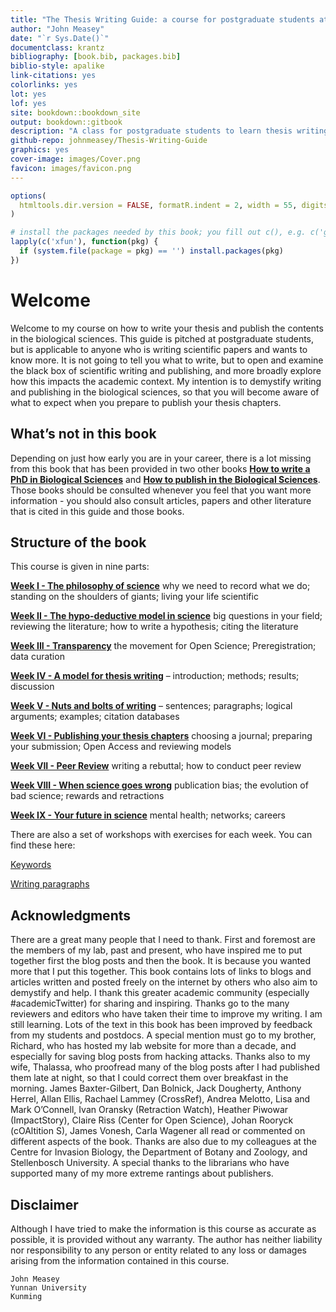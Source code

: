 ---
title: "The Thesis Writing Guide: a course for postgraduate students at Yunnan University"
author: "John Measey"
date: "`r Sys.Date()`"
documentclass: krantz
bibliography: [book.bib, packages.bib]
biblio-style: apalike
link-citations: yes
colorlinks: yes
lot: yes
lof: yes
site: bookdown::bookdown_site
output: bookdown::gitbook
description: "A class for postgraduate students to learn thesis writing at Yunnan University. This course has 18 hours and requires two classes per week for nine weeks. It will be taught on Tuesday first (8:30-9:15am) and second period (9:25-10:10am). The content of this course is taken from two published books: How to write a PhD in the Biological Sciences, and How to Publish in the Biological Sciences. You can find both books free to read online and these will serve as the course text books."
github-repo: johnmeasey/Thesis-Writing-Guide
graphics: yes
cover-image: images/Cover.png
favicon: images/favicon.png
---

```{r setup, include=FALSE}
options(
  htmltools.dir.version = FALSE, formatR.indent = 2, width = 55, digits = 4
)

# install the packages needed by this book; you fill out c(), e.g. c('ggplot2', 'dplyr')
lapply(c('xfun'), function(pkg) {
  if (system.file(package = pkg) == '') install.packages(pkg)
})
```

# Welcome {.unnumbered}

Welcome to my course on how to write your thesis and publish the contents in the biological sciences. This guide is pitched at postgraduate students, but is applicable to anyone who is writing scientific papers and wants to know more. It is not going to tell you what to write, but to open and examine the black box of scientific writing and publishing, and more broadly explore how this impacts the academic context. My intention is to demystify writing and publishing in the biological sciences, so that you will become aware of what to expect when you prepare to publish your thesis chapters.


## What's not in this book {.unnumbered}

Depending on just how early you are in your career, there is a lot missing from this book that has been provided in two other books [**How to write a PhD in Biological Sciences**](www.howtowriteaphd.org) and [**How to publish in the Biological Sciences**](www.howtopublishscience.org). Those books should be consulted whenever you feel that you want more information - you should also consult articles, papers and other literature that is cited in this guide and those books.

## Structure of the book {.unnumbered}

This course is given in nine parts:

[**Week I - The philosophy of science**](#Week1) why we need to record what we do; standing on the shoulders of giants; living your life scientific

[**Week II - The hypo-deductive model in science**](#Week2) big questions in your field; reviewing the literature; how to write a hypothesis; citing the literature

[**Week III - Transparency**](#Week3) the movement for Open Science; Preregistration; data curation

[**Week IV - A model for thesis writing**](#Week4)  – introduction; methods; results; discussion

[**Week V - Nuts and bolts of writing**](#Week5)  – sentences; paragraphs; logical arguments; examples; citation databases

[**Week VI - Publishing your thesis chapters**](#Week6) choosing a journal; preparing your submission; Open Access and reviewing models

[**Week VII - Peer Review**](#Week7)  writing a rebuttal; how to conduct peer review

[**Week VIII - When science goes wrong**](#Week8)  publication bias; the evolution of bad science; rewards and retractions

[**Week IX - Your future in science**](#Week9) mental health; networks; careers

There are also a set of workshops with exercises for each week. You can find these here:

[Keywords](#keywords)

[Writing paragraphs](#paragraphs)



## Acknowledgments {.unnumbered}

There are a great many people that I need to thank. First and foremost are the members of my lab, past and present, who have inspired me to put together first the blog posts and then the book. It is because you wanted more that I put this together. This book contains lots of links to blogs and articles written and posted freely on the internet by others who also aim to demystify and help. I thank this greater academic community (especially \#academicTwitter) for sharing and inspiring. Thanks go to the many reviewers and editors who have taken their time to improve my writing. I am still learning. Lots of the text in this book has been improved by feedback from my students and postdocs. A special mention must go to my brother, Richard, who has hosted my lab website for more than a decade, and especially for saving blog posts from hacking attacks. Thanks also to my wife, Thalassa, who proofread many of the blog posts after I had published them late at night, so that I could correct them over breakfast in the morning. James Baxter-Gilbert, Dan Bolnick, Jack Dougherty, Anthony Herrel, Allan Ellis, Rachael Lammey (CrossRef), Andrea Melotto, Lisa and Mark O'Connell, Ivan Oransky (Retraction Watch), Heather Piwowar (ImpactStory), Claire Riss (Center for Open Science), Johan Rooryck (cOAltition S), James Vonesh, Carla Wagener all read or commented on different aspects of the book. Thanks are also due to my colleagues at the Centre for Invasion Biology, the Department of Botany and Zoology, and Stellenbosch University. A special thanks to the librarians who have supported many of my more extreme rantings about publishers.

## Disclaimer {.unnumbered}

Although I have tried to make the information is this course as accurate as possible, it is provided without any warranty. The author has neither liability nor responsibility to any person or entity related to any loss or damages arising from the information contained in this course.

```{block2, type='flushright', html.tag='p'}
John Measey  
Yunnan University
Kunming
```
